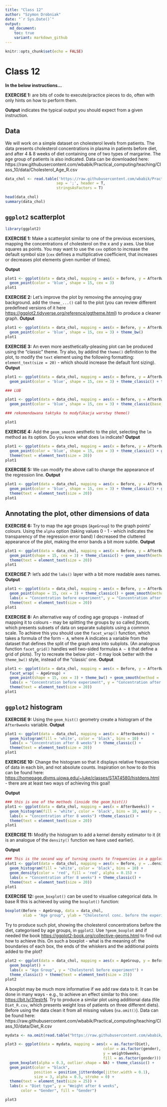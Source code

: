 ```yaml
---
title: "Class 12"
author: "Szymon Drobniak"
date: "`r Sys.Date()`"
output:
  md_document:
    toc: true
    variant: markdown_github
---
```


```r
knitr::opts_chunk$set(echo = FALSE)
```

# Class 12

**In the below instructions...**

**EXERCISE 1:** are bits of code to execute/practice pieces to do, often with only hints on how to perform them.

**Output** indicates the typical output you should expect from a given instruction.

## Data

We will work on a simple dataset on cholesterol levels from patients. The data presents cholesterol concentrations in plasma in patients before diet, and after 4 & 8 weeks of diet containing one of two types of margarine. The age group of patients is also indicated. Data can be downloaded here: https://raw.githubusercontent.com/wbabik/Practical_computing/teaching/Class_10/data/Cholesterol_Age_R.csv

```r
data_chol <- read.table('https://raw.githubusercontent.com/wbabik/Practical_computing/teaching/Class_10/data/Cholesterol_Age_R.csv',
                       sep = ';', header = T,
                       stringsAsFactors = T)

head(data_chol)
summary(data_chol)
```



## `ggplot2` scatterplot

```r
library(ggplot2)
```

**EXERCISE 1:** Make a scatterplot similar to one of the previous excersises, mapping the concentrations of cholesterol on the x and y axes. Use blue squares as points. You may want to use the `cex` option to increase the default symbol size (`cex` defines a multiplicative coefficient, that increases or decreases plot elements given number of times).

**Output**

```r
plot1 <- ggplot(data = data_chol, mapping = aes(x = Before, y = After8weeks)) +
  geom_point(color = 'blue', shape = 15, cex = 3)
plot1
```

**EXERCISE 2:** Let's improve the plot by removing the annoying gray background. add the `theme_...()` call to the plot (you can review different predefined versions of it here  <https://ggplot2.tidyverse.org/reference/ggtheme.html>) to produce a cleaner graph.
**Output**

```r
plot1 <- ggplot(data = data_chol, mapping = aes(x = Before, y = After8weeks)) +
  geom_point(color = 'blue', shape = 15, cex = 3) + theme_bw()
plot1
```

**EXERCISE 3:** An even more aesthetically-pleasing plot can be produced using the "classic" theme. Try also, by addind the `theme()` definition to the plot, to modify the `text` element using the following formatting: `element_text(size = 20)` - which should increase the default font sizing).
**Output**

```r
plot1 <- ggplot(data = data_chol, mapping = aes(x = Before, y = After8weeks)) +
  geom_point(color = 'blue', shape = 15, cex = 3) + theme_classic() + theme(text = element_text(size = 20))

### LUB

plot1 <- ggplot(data = data_chol, mapping = aes(x = Before, y = After8weeks)) +
  geom_point(color = 'blue', shape = 15, cex = 3) + theme_classic(base_size = 20)

### rekomendowana taktyka to modyfikacja warstwy theme()

plot1
```

**EXERCISE 4:** Add the `geom_smooth` aesthetic to the plot, selecting the `lm` method as its option. Do you know what does `lm` indicate?
**Output**

```r
plot1 <- ggplot(data = data_chol, mapping = aes(x = Before, y = After8weeks)) +
  geom_point(color = 'blue', shape = 15, cex = 3) + theme_classic() + geom_smooth(method = 'lm') +
  theme(text = element_text(size = 20))
plot1
```
**EXERCISE 5:** We can modify the above call to change the appearance of the regression line.
**Output**

```r
plot1 <- ggplot(data = data_chol, mapping = aes(x = Before, y = After8weeks)) +
  geom_point(color = 'blue', shape = 15, cex = 3) + theme_classic() + geom_smooth() +
  theme(text = element_text(size = 20))
plot1
```

## Annotating the plot, other dimensions of data

**EXERCISE 6:** Try to map the age groups (`AgeGroup`) to the graph points' colours. Using the `alpha` option (taking values 0 - 1 - which indicates the transparency of the regression error band) I decreased the cluttered appearance of the plot, making the error bands a bit more subtle.
**Output**

```r
plot1 <- ggplot(data = data_chol, mapping = aes(x = Before, y = After8weeks, color = AgeGroup)) +
  geom_point(shape = 15, cex = 3) + theme_classic() + geom_smooth(method = 'lm', alpha = 0.25) +
  theme(text = element_text(size = 20))
plot1
```

**EXERCISE 7:** let's add the `labs()` layer with a bit more readable axes names.
**Output**

```r
plot1 <- ggplot(data = data_chol, mapping = aes(x = Before, y = After8weeks, color = AgeGroup)) +
  geom_point(shape = 15, cex = 3) + theme_classic() + geom_smooth(method = 'lm', alpha = 0.25) +
  labs(x = "Concentration before experiment", y = "Concentration after 8 weeks", color = "Age") +
  theme(text = element_text(size = 20))
plot1
```
**EXERCISE 8:** An alternative way of coding age gropups - instead of mapping it to colours - may be splitting the groups by so called *facets*, which presents subsets of data on separate subplots using a common scale. To achieve this you should use the `facet_wrap()` function, which takes a formula of the form `~ A`, where A indicates a variable from the dataset that defines the split of the graph area into subplots. (An analogous function `facet_grid()` handles well two-sided formulas `A ~ B` that define a grid of plots). Try to recreate the below plot - it may look better with the `theme_bw()` style, instead of the "classic' one.
**Output**

```r
plot1 <- ggplot(data = data_chol, mapping = aes(x = Before, y = After8weeks, color = AgeGroup)) +
  facet_wrap( ~ AgeGroup) +
  geom_point(shape = 15, cex = 3) + theme_bw() + geom_smooth(method = 'lm') +
  labs(x = "Concentration before experiment", y = "Concentration after 8 weeks", color = "Age") +
  theme(text = element_text(size = 20))
plot1
```

## `ggplot2` histogram

**EXERCISE 9:** Using the `geom_hist()` geometry create a histogram of the `After8weeks` variable.
**Output**

```r
plot1 <- ggplot(data = data_chol, mapping = aes(x = After8weeks)) +
  geom_histogram(fill = 'white', color = 'black', bins = 10) +
  labs(x = "Concentration after 8 weeks") + theme_classic() +
  theme(text = element_text(size = 20))
plot1
```

**EXERCISE 10:** Change the histogram so that it displays relative frequencies of data in each bin, and not absolute counts. Inspiration on how to do this can be found here: <https://homepage.divms.uiowa.edu/~luke/classes/STAT4580/histdens.html> - there are at least two ways of achieving this goal!

**Output**

```r
### this is one of the methods (inside the geom_hist())
plot1 <- ggplot(data = data_chol, mapping = aes(x = After8weeks)) +
  geom_histogram(fill = 'white', color = 'black', bins = 10, aes(y = ..count../sum(..count..))) +
  labs(x = "Concentration after 8 weeks") +theme_classic() +
  theme(text = element_text(size = 20))
plot1
```

**EXERCISE 11:** Modify the histogram to add a kernel density estimator to it (it is an analogue of the `density()` function we have used earlier).

**Output**

```r
### This is the second way of turning counts to frequencies in a ggplot2 histogram
plot1 <- ggplot(data = data_chol, mapping = aes(x = Before, y = ..density..)) +
  geom_histogram(fill = 'white', color = 'black', bins = 10) +
  geom_density(color = 'red', fill = 'red', alpha = 0.15) +
  labs(x = "Concentration after 8 weeks") + theme_classic() +
  theme(text = element_text(size = 20))
plot1
```


**EXERCISE 12:** `geom_boxplot()` can be used to visualise categorical data. In base R this is achieved by using the `boxplot()` function:

```r

boxplot(Before ~ AgeGroup, data = data_chol,
        xlab = "Age group", ylab = "Cholesterol conc. before the experiment")

```

Try to produce such plot, showing the cholesterol concentrations before the diet, categorised by age groups, in `ggplot2`. Use `?geom_boxplot` and if needed the book <https://ggplot2-book.org/collective-geoms.html> to find out how to achieve this. On such a boxplot - what is the meaning of: the boundaries of each box, the ends of the whiskers and the additional points added to the plot?

```r
plot2 <- ggplot(data = data_chol, mapping = aes(x = AgeGroup, y = Before)) +
  geom_boxplot() +
  labs(x = "Age Group", y = "Cholesterol before experiment") +
  theme_classic() + theme(text = element_text(size = 25))
plot2
```

A boxplot may be much more informative if we add raw data to it. It can be done in many ways - e.g., to achieve an effect similar to this one: <https://bit.ly/31estrN>. Try to produce a similar plot using additional data (file `Diet_R.csv`, which presents weight loss of patients on three different diets). Before using the data clean it from all missing values (`na.omit()`). Data can be found here: https://raw.githubusercontent.com/wbabik/Practical_computing/teaching/Class_10/data/Diet_R.csv

```r
mydata <- na.omit(read.table("https://raw.githubusercontent.com/wbabik/Practical_computing/teaching/Class_10/data/Diet_R.csv", sep = ",", header = T))
```

```r
plot3 <- ggplot(data = mydata, mapping = aes(x = as.factor(Diet),
                                            color = as.factor(gender),
                                            y = weight6weeks,
                                            fill = as.factor(gender))) +
  geom_boxplot(alpha = 0.3, outlier.shape = NA) + theme_classic() +
  geom_point(color = "black",
             position = position_jitterdodge(jitter.width = 0.1),
             size = 3, alpha = 0.5, stroke = 0) +
  theme(text = element_text(size = 25)) +
  labs(x = "Diet type", y = "Weight after 6 weeks",
       color = "Gender", fill = "Gender")

plot3
```
